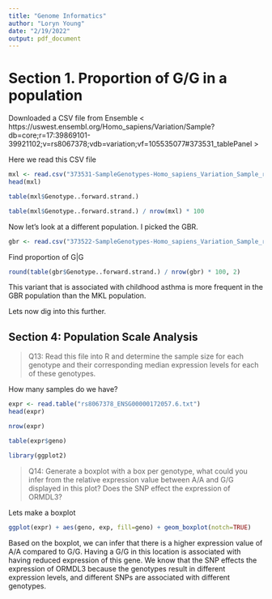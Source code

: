 ```yaml
---
title: "Genome Informatics"
author: "Loryn Young"
date: "2/19/2022"
output: pdf_document
---
```


# Section 1. Proportion of G/G in a population 

Downloaded a CSV file from Ensemble < https://uswest.ensembl.org/Homo_sapiens/Variation/Sample?db=core;r=17:39869101-39921102;v=rs8067378;vdb=variation;vf=105535077#373531_tablePanel > 

Here we read this CSV file 


```r
mxl <- read.csv("373531-SampleGenotypes-Homo_sapiens_Variation_Sample_rs8067378.csv")
head(mxl)
```
```r
table(mxl$Genotype..forward.strand.)
```

```r
table(mxl$Genotype..forward.strand.) / nrow(mxl) * 100
```

Now let's look at a different population. I picked the GBR.

```r
gbr <- read.csv("373522-SampleGenotypes-Homo_sapiens_Variation_Sample_rs8067378.csv")
```

Find proportion of G|G

```r
round(table(gbr$Genotype..forward.strand.) / nrow(gbr) * 100, 2)
```

This variant that is associated with childhood asthma is more frequent in the GBR population than the MKL population. 

Lets now dig into this further. 

## Section 4: Population Scale Analysis

> Q13: Read this file into R and determine the sample size for each genotype and their
corresponding median expression levels for each of these genotypes. 

How many samples do we have? 

```r
expr <- read.table("rs8067378_ENSG00000172057.6.txt")
head(expr)
```
```r
nrow(expr)
```


```r
table(expr$geno)
```


```r
library(ggplot2)
```

> Q14: Generate a boxplot with a box per genotype, what could you infer from the relative
expression value between A/A and G/G displayed in this plot? Does the SNP effect the
expression of ORMDL3?

Lets make a boxplot

```r
ggplot(expr) + aes(geno, exp, fill=geno) + geom_boxplot(notch=TRUE)
```
Based on the boxplot, we can infer that there is a higher expression value of A/A compared to G/G. Having a G/G in this location is associated with having reduced expression of this gene. We know that the SNP effects the expression of ORMDL3 because the genotypes result in different expression levels, and different SNPs are associated with different genotypes. 
